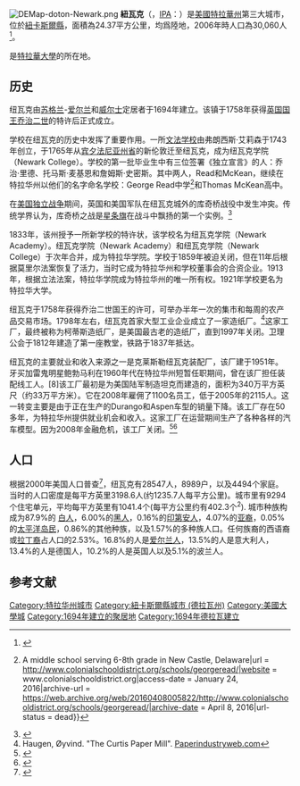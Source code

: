 [[File:DEMap-doton-Newark.png|right]]
'''紐瓦克'''（{{lang-en|Newark}}，[[IPA|IPA]]：{{IPA|ˈnuˌɑrk}}）是[[美國|美國]][[特拉華州|特拉華州]]第三大城市，位於[[紐卡斯爾縣_(特拉華州)|紐卡斯爾縣]]，面積為24.37平方公里，均爲陸地，2006年時人口為30,060人<ref name=popest2>{{cite web | date = 2006年6月21日 | url = http://www.census.gov/popest/cities/tables/SUB-EST2005-04-10.csv | title = Annual Estimates of the Population for All Incorporated Places in Delaware | format = [[Csv|CSV]] | work = 2005 Population Estimates | publisher = U.S. Census Bureau, Population Division | accessdate = 2006年11月21日 | deadurl = yes | archiveurl = https://web.archive.org/web/20061015034331/http://www.census.gov/popest/cities/tables/SUB-EST2005-04-10.csv | archivedate = 2006年10月15日 }}</ref>。

是[[特拉華大學|特拉華大學]]的所在地。

==历史==

纽瓦克由[[蘇格蘭|苏格兰]]-[[爱尔兰|爱尔兰]]和[[威爾斯|威尔士]]定居者于1694年建立。该镇于1758年获得[[英国君主|英国国王]][[乔治二世_(英国)|乔治二世]]的特许后正式成立。

学校在纽瓦克的历史中发挥了重要作用。一所[[文法学校|文法学校]]由弗朗西斯·艾莉森于1743年创立，于1765年从[[宾夕法尼亚省|宾夕法尼亚州省]]的新伦敦迁至纽瓦克，成为纽瓦克学院（Newark College）。学校的第一批毕业生中有三位签署《独立宣言》的人：乔治·里德、托马斯·麦基恩和詹姆斯·史密斯。其中两人，Read和McKean，继续在特拉华州以他们的名字命名学校：George Read中学<ref>{{Cite web|title = George Read {{!}} A middle school serving 6-8th grade in New Castle, Delaware|url = http://www.colonialschooldistrict.org/schools/georgeread/|website = www.colonialschooldistrict.org|access-date = January 24, 2016|archive-url = https://web.archive.org/web/20160408005822/http://www.colonialschooldistrict.org/schools/georgeread/|archive-date = April 8, 2016|url-status = dead}}</ref>和Thomas McKean高中。

在[[美國獨立戰爭|美国独立战争]]期间，英国和美国军队在纽瓦克城外的库奇桥战役中发生冲突。传统学界认为​​，库奇桥之战是[[美国国旗|星条旗]]在战斗中飘扬的第一个实例。<ref>{{cite journal|last=Nelson |first=Ralph |title=The Battle of Cooch's Bridge |journal=SAR Magazine |date=Fall 2003 |url=http://www.rsar.org/military/cooch.pdf |url-status=dead |archive-url=https://web.archive.org/web/20140809051443/http://www.rsar.org/military/cooch.pdf |archive-date=August 9, 2014 }}</ref>

1833年，该州授予一所新学校的特许状，该学校名为纽瓦克学院（Newark Academy）。纽瓦克学院（Newark Academy）和纽瓦克学院（Newark College）于次年合并，成为特拉华学院。学校于1859年被迫关闭，但在11年后根据莫里尔法案恢复了活力，当时它成为特拉华州和学校董事会的合资企业。1913年，根据立法法案，特拉华学院成为特拉华州的唯一所有权。1921年学校更名为特拉华大学。

纽瓦克于1758年获得乔治二世国王的许可，可举办半年一次的集市和每周的农产品交易市场。1798年左右，纽瓦克首家大型工业企业成立了一家造纸厂。<ref>Haugen, Øyvind. "The Curtis Paper Mill". [https://web.archive.org/web/20070505005215/http://paperindustryweb.com/curtis091501update.htm#Update%20October%2010,%202007 Paperindustryweb.com]</ref>这家工厂，最终被称为柯蒂斯造纸厂，是美国最古老的造纸厂，直到1997年关闭。卫理公会于1812年建造了第一座教堂，铁路于1837年抵达。

纽瓦克的主要就业和收入来源之一是克莱斯勒纽瓦克装配厂，该厂建于1951年。牙买加雷鬼明星鲍勃马利在1960年代在特拉华州短暂任职期间，曾在该厂担任装配线工人。[8]该工厂最初是为美国陆军制造坦克而建造的，面积为340万平方英尺（约33万平方米）。它在2008年雇佣了1100名员工，低于2005年的2115人。这一转变主要是由于正在生产的Durango和Aspen车型的销量下降。该工厂存在50多年，为特拉华州提供就业机会和收入。这家工厂在运营期间生产了各种各样的汽车模型。因为2008年金融危机，该工厂关闭。<ref>{{cite web|url=http://www.allpar.com/corporate/factories/newark.html |title=Chrysler's Newark Plant (Delaware) |publisher=Allpar.com |access-date=September 10, 2012}}</ref><ref>{{cite web|url=http://www.udel.edu/udaily/2012/mar/chrysler-plant-history-031912.html |title=University Library announces oral history of Chrysler's Newark Assembly Plant |publisher=University of Delaware |date=March 19, 2012 |access-date=September 10, 2012}}</ref>

==人口==
{{US Census population
|1860= 787
|1870= 915
|1880= 1148
|1890= 1191
|1900= 1213
|1910= 1913
|1920= 2183
|1930= 3899
|1940= 4502
|1950= 6731
|1960= 11404
|1970= 21298
|1980= 25247
|1990= 25098
|2000= 28547
|2010= 31454
|2020= 30601
|footnote=<center>U.S. Decennial Census<ref name="DecennialCensus">{{cite web|url=http://www.census.gov/prod/www/decennial.html|title=Census of Population and Housing|publisher=Census.gov|access-date=June 4, 2016}}</ref></center>
}}
根据2000年美国人口普查<ref name="GR2">{{cite web|url=https://www.census.gov|publisher=[[United_States_Census_Bureau|United States Census Bureau]]|access-date=January 31, 2008|title=U.S. Census website}}</ref>，纽瓦克有28547人，8989户，以及4494个家庭。当时的人口密度是每平方英里3198.6人(约1235.7人每平方公里)。城市里有9294个住宅单元，平均每平方英里有1041.4个(每平方公里约有402.3个<sup>2</sup>). 城市种族构成为87.9%的 [[白人|白人]]，6.00%的[[非裔美国人|黑人]]，0.16%的[[美洲原住民|印第安人]]，4.07%的[[亚裔美国人|亚裔]]，0.05%的[[Pacific_Islander_(U.S._Census)|太平洋岛民]]，0.86%的其他种族，以及1.57%的多种族人口。任何族裔的西语裔或[[拉丁裔美国人|拉丁裔]]占人口的2.53%。16.8%的人是[[爱尔兰人|爱尔兰人]]，13.5%的人是意大利人，13.4%的人是德国人，10.2%的人是英国人以及5.1%的波兰人。

== 参考文献 ==
{{Reflist}}

{{紐卡斯爾縣 (特拉華州)}}
{{Delaware}}

{{DEFAULTSORT:Newark, Delaware}}
[[Category:特拉华州城市|Category:特拉华州城市]]
[[Category:紐卡斯爾縣城市_(德拉瓦州)|Category:紐卡斯爾縣城市 (德拉瓦州)]]
[[Category:美國大學城|Category:美國大學城]]
[[Category:1694年建立的聚居地|Category:1694年建立的聚居地]]
[[Category:1694年德拉瓦建立|Category:1694年德拉瓦建立]]